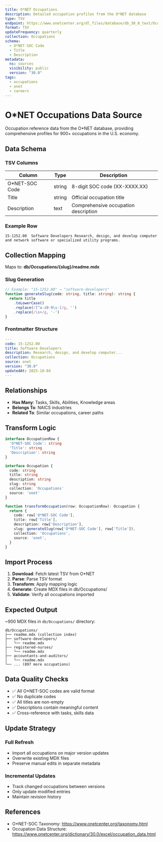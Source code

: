 ```yaml
---
title: O*NET Occupations
description: Detailed occupation profiles from the O*NET database
type: TSV
endpoint: https://www.onetcenter.org/dl_files/database/db_30_0_text/Occupation%20Data.txt
format: TSV
updateFrequency: quarterly
collection: Occupations
schema:
  - O*NET-SOC Code
  - Title
  - Description
metadata:
  ns: sources
  visibility: public
  version: "30.0"
tags:
  - occupations
  - onet
  - careers
---
```


# O*NET Occupations Data Source

Occupation reference data from the O*NET database, providing comprehensive profiles for 900+ occupations in the U.S. economy.

## Data Schema

### TSV Columns

| Column | Type | Description |
|--------|------|-------------|
| O*NET-SOC Code | string | 8-digit SOC code (XX-XXXX.XX) |
| Title | string | Official occupation title |
| Description | text | Comprehensive occupation description |

### Example Row

```
15-1252.00	Software Developers	Research, design, and develop computer and network software or specialized utility programs.
```

## Collection Mapping

Maps to: **db/Occupations/{slug}/readme.mdx**

### Slug Generation

```typescript
// Example: "15-1252.00" → "software-developers"
function generateSlug(code: string, title: string): string {
  return title
    .toLowerCase()
    .replace(/[^a-z0-9\s-]/g, '')
    .replace(/\s+/g, '-')
}
```

### Frontmatter Structure

```yaml
---
code: 15-1252.00
title: Software Developers
description: Research, design, and develop computer...
collection: Occupations
source: onet
version: "30.0"
updatedAt: 2025-10-04
---
```

## Relationships

- **Has Many**: Tasks, Skills, Abilities, Knowledge areas
- **Belongs To**: NAICS industries
- **Related To**: Similar occupations, career paths

## Transform Logic

```typescript
interface OccupationRow {
  'O*NET-SOC Code': string
  'Title': string
  'Description': string
}

interface Occupation {
  code: string
  title: string
  description: string
  slug: string
  collection: 'Occupations'
  source: 'onet'
}

function transformOccupation(row: OccupationRow): Occupation {
  return {
    code: row['O*NET-SOC Code'],
    title: row['Title'],
    description: row['Description'],
    slug: generateSlug(row['O*NET-SOC Code'], row['Title']),
    collection: 'Occupations',
    source: 'onet',
  }
}
```

## Import Process

1. **Download**: Fetch latest TSV from O*NET
2. **Parse**: Parse TSV format
3. **Transform**: Apply mapping logic
4. **Generate**: Create MDX files in db/Occupations/
5. **Validate**: Verify all occupations imported

## Expected Output

~900 MDX files in `db/Occupations/` directory:

```
db/Occupations/
├── readme.mdx (collection index)
├── software-developers/
│   └── readme.mdx
├── registered-nurses/
│   └── readme.mdx
├── accountants-and-auditors/
│   └── readme.mdx
└── ... (897 more occupations)
```

## Data Quality Checks

- ✅ All O*NET-SOC codes are valid format
- ✅ No duplicate codes
- ✅ All titles are non-empty
- ✅ Descriptions contain meaningful content
- ✅ Cross-reference with tasks, skills data

## Update Strategy

### Full Refresh
- Import all occupations on major version updates
- Overwrite existing MDX files
- Preserve manual edits in separate metadata

### Incremental Updates
- Track changed occupations between versions
- Only update modified entries
- Maintain revision history

## References

- O*NET-SOC Taxonomy: https://www.onetcenter.org/taxonomy.html
- Occupation Data Structure: https://www.onetcenter.org/dictionary/30.0/excel/occupation_data.html
